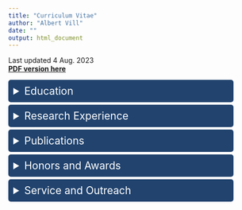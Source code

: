 ```yaml
---
title: "Curriculum Vitae"
author: "Albert Vill"
date: ""
output: html_document
---
```


Last updated 4 Aug. 2023  
[**PDF version here**](/AVill_CV_4Aug2023.pdf)

<details>
  <summary>Education</summary>

<h4>Doctor of Philosophy — Cornell University, 2022</h4>
Department of Molecular Biology and Genetics  
Field of Genetics, Genomics & Development  
**Thesis**: [Metagenomic Methods to Investigate Mobile Element Context and Nascent Transcription in the Human Gut Microbiome](http://doi.org/10.7298/z22k-qt36)


<h4>Bachelor of Science — Gettysburg College, 2016</h4>
Biochemistry and Molecular Biology major, *magna cum laude*  
Lincoln Scholar – highest merit-based scholarship awarded

</details>

<details>
  <summary>Research Experience</summary>

<h4>Postdoctoral Associate — Lab of Dr. Paul Turner, Yale University</h4>
Studying the evolutionary dynamics of phages of human pathogens as part of the ongoing efforts at the Center for Phage Biology and Therapy at Yale — **March 2023 – Present**  

<h4>PhD Candidate — Lab of Dr. Ilana Brito, Cornell University</h4>
Designing and implementing methods to quantify changes in the composition and function of the human gut microbiome during perturbation and disease — **May 2017 – May 2022**  

<h4>HHMI Summer Research Fellow — Gettysburg College</h4>
Characterizing soil bacteriophages by host range screens and comparative genomics — **Summers 2014 & 2015**

</details>

<details>
  <summary>Publications</summary>
  
*Need the full text for one of the papers listed below? [Contact me](https://albertvill.com/contact/)*

**Vill AC**, Rice EJ, De Vlaminck I, Danko CG, Brito IL. [Run-on sequencing
reveals transcriptional dynamics within the human microbiome](https://www.biorxiv.org/content/10.1101/2022.04.22.489220v1). **Preprint**

Chivu AG, Abuhashem A, Barshad G, Rice EJ, Leger MM, **Vill AC**, Wong W, Brady R,
Smith JJ, Wikramanayake AH, Arenas-Mena C, Brito IL, Ruiz-Trillo I, Hadjantonakis
AK, Lis JT, Lewis JJ, Danko CG. [Evolution of promoter-proximal pausing enabled a
new layer of transcription control](https://doi.org/10.1101/2023.02.19.529146). **Preprint**

Grodner B, Shi H, Farchione O, **Vill AC**, Ntekas I, Diebold PJ, Zipfel WR, Brito IL,
De Vlaminck I. [Spatial Mapping of Mobile Genetic Elements and their Cognate Hosts
in Complex Microbiomes](https://doi.org/10.1101/2023.06.09.544291). **Preprint**

**Vill AC**, Delesalle VA, Tomko BE, Lichty KB, Simões MS, Guffey AA, Burton EA, Tanke NT, Krukonis GP. [Comparative genomics of six lytic *Bacillus subtilis* phages from the Southwest United States](https://doi.org/10.1089/phage.2022.0030). *PHAGE*. **2022** 3(3):171-178.

Delesalle VA, Tomko BE, **Vill AC**, Boas K, Krukonis GP. [Forty Years without Family: Three Novel Bacteriophages with High Similarity to SPP1 Reveal Decades of Evolutionary Stasis since the Isolation of Their Famous Relative](https://doi.org/10.3390/v14102106). *Viruses*. **2022** 14(10):2106

Kent AG, **Vill AC** <span style="color:red">†</span>, Shi Q, Satlin MJ, Brito IL. [Widespread transfer of mobile antibiotic resistance genes within individual gut microbiomes revealed through bacterial Hi-C.](https://doi.org/10.1038/s41467-020-18164-7) *Nature Communications*. **2020** 11(1):4379.

Delesalle VA, Tanke NT, **Vill AC**, Krukonis GP. [Testing hypotheses for the presence of tRNA genes in mycobacteriophage genomes.](https://doi.org/10.1080/21597081.2016.1219441) *Bacteriophage*. **2016** 6(3):e1219441.

Pope WH, Bowman CA, Russell DA, Jacobs-Sera D, Asai DJ, Cresawn SG, Jacobs WR, Hendrix RW, Lawrence JG, Hatfull GF; **Science Education Alliance Phage Hunters Advancing Genomics and Evolutionary Science** <span style="color:red">‡</span>; Phage Hunters Integrating Research and Education; Mycobacterial Genetics Course. [Whole genome comparison of a large collection of mycobacteriophages reveals a continuum of phage genetic diversity.](https://doi.org/10.7554/elife.06416) *eLife*. **2015** 4:e06416.

<span style="color:red">†</span> co-first author  
<span style="color:red">‡</span> consortium member, data contributor

</details>

<details>
  <summary>Honors and Awards</summary>

Travel Award Recipient, [Cornell Center for Vertebrate Genomics](https://cvg.cornell.edu/scholars-past.php) — **2022**  

Seed Grant Recipient, [Genomics Innovation Hub](https://www.biotech.cornell.edu/core-facilities-brc/facilities/genomics-innovation-hub) — **2020**  

Distinguished Scholar, [Cornell Center for Vertebrate Genomics](https://cvg.cornell.edu/scholars-past.php) — **2019**  

Honorable Mention, NSF Graduate Research Fellowship — **2018**  

Herzog Teaching Fellow, Gettysburg College — **2015**  

HHMI Summer Research Fellow, Gettysburg College — **2014 & 2015**

</details>

<details>
  <summary>Service and Outreach</summary>
  
Coordinator, [Cornell Center for Vertebrate Genomics Journal Club](https://cvg.cornell.edu/journal-club.php) — **Fall 2021 - Spring 2022**  

Graduate Mentor, [Microbial Friends & Foes Research Experience for non-Cornell Undergraduates](https://cihmid.cornell.edu/academics-programs/undergraduate-programs/mff-reu-microbial-friends-foes-research-experience-for-undergraduates-non-cu-students/) — **Summer 2019**
  
Workshop Facilitator, [4-H Career Explorations](https://nys4-h.org/career-explorations) “Engineering the Microbiome” Focus Program — **June 26-28, 2018**

Graduate Fellow, [Cornell Graduate Student School Outreach Program](https://sites.google.com/view/grasshopratcornell/home) — **Spring 2018**
  
</details>

<style>
details > summary {
  font-size: 1.5em;
  padding: 10px;
  background-color: #21436e;
  border: none;
  box-shadow: 0px 0px 0px #bbbbbb;
  cursor: pointer;
  margin-left: 0%;
  margin-right: 10%;
  margin-top: 0%;
  margin-bottom: 1%;
  color: #FFFFFF;
  border-radius: 5px;
}
</style>
